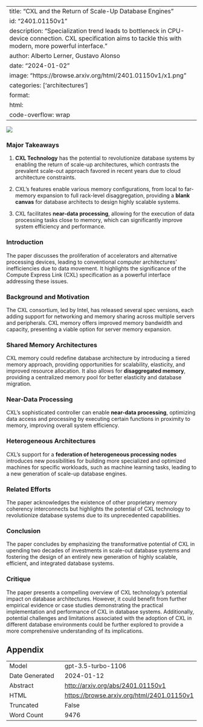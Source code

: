 
---
title: "CXL and the Return of Scale-Up Database Engines"
id: "2401.01150v1"
description: "Specialization trend leads to bottleneck in CPU-device connection. CXL specification aims to tackle this with modern, more powerful interface."
author: Alberto Lerner, Gustavo Alonso
date: "2024-01-02"
image: "https://browse.arxiv.org/html/2401.01150v1/x1.png"
categories: ['architectures']
format:
  html:
    code-overflow: wrap
---

![](https://browse.arxiv.org/html/2401.01150v1/x1.png)

### Major Takeaways

1. **CXL Technology** has the potential to revolutionize database systems by enabling the return of scale-up architectures, which contrasts the prevalent scale-out approach favored in recent years due to cloud architecture constraints.
  
2. CXL's features enable various memory configurations, from local to far-memory expansion to full rack-level disaggregation, providing a **blank canvas** for database architects to design highly scalable systems.
  
3. CXL facilitates **near-data processing**, allowing for the execution of data processing tasks close to memory, which can significantly improve system efficiency and performance.

### Introduction
The paper discusses the proliferation of accelerators and alternative processing devices, leading to conventional computer architectures' inefficiencies due to data movement. It highlights the significance of the Compute Express Link (CXL) specification as a powerful interface addressing these issues.

### Background and Motivation
The CXL consortium, led by Intel, has released several spec versions, each adding support for networking and memory sharing across multiple servers and peripherals. CXL memory offers improved memory bandwidth and capacity, presenting a viable option for server memory expansion.

### Shared Memory Architectures
CXL memory could redefine database architecture by introducing a tiered memory approach, providing opportunities for scalability, elasticity, and improved resource allocation. It also allows for **disaggregated memory**, providing a centralized memory pool for better elasticity and database migration.

### Near-Data Processing
CXL's sophisticated controller can enable **near-data processing**, optimizing data access and processing by executing certain functions in proximity to memory, improving overall system efficiency.

### Heterogeneous Architectures
CXL's support for a **federation of heterogeneous processing nodes** introduces new possibilities for building more specialized and optimized machines for specific workloads, such as machine learning tasks, leading to a new generation of scale-up database engines.

### Related Efforts
The paper acknowledges the existence of other proprietary memory coherency interconnects but highlights the potential of CXL technology to revolutionize database systems due to its unprecedented capabilities.

### Conclusion
The paper concludes by emphasizing the transformative potential of CXL in upending two decades of investments in scale-out database systems and fostering the design of an entirely new generation of highly scalable, efficient, and integrated database systems.

### Critique
The paper presents a compelling overview of CXL technology's potential impact on database architectures. However, it could benefit from further empirical evidence or case studies demonstrating the practical implementation and performance of CXL in database systems. Additionally, potential challenges and limitations associated with the adoption of CXL in different database environments could be further explored to provide a more comprehensive understanding of its implications.

## Appendix

|          |          |
|----------|----------|
| Model     | gpt-3.5-turbo-1106       |
| Date Generated     | 2024-01-12       |
| Abstract | [http://arxiv.org/abs/2401.01150v1](http://arxiv.org/abs/2401.01150v1)        |
| HTML     | [https://browse.arxiv.org/html/2401.01150v1](https://browse.arxiv.org/html/2401.01150v1)       |
| Truncated       | False       |
| Word Count       | 9476       |